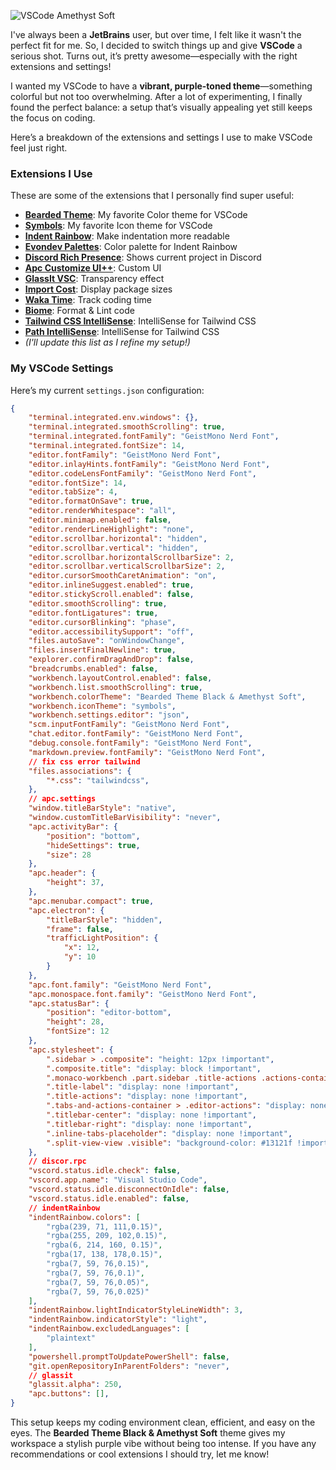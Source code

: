 ![VSCode Amethyst Soft](https://res.cloudinary.com/dzljlz2nn/image/upload/f_auto,q_auto/v1/uploads/j9ypfhcyg9spye4bkecv)

I've always been a **JetBrains** user, but over time, I felt like it wasn't the perfect fit for me. So, I decided to switch things up and give **VSCode** a serious shot. Turns out, it’s pretty awesome—especially with the right extensions and settings!

I wanted my VSCode to have a **vibrant, purple-toned theme**—something colorful but not too overwhelming. After a lot of experimenting, I finally found the perfect balance: a setup that’s visually appealing yet still keeps the focus on coding.

Here’s a breakdown of the extensions and settings I use to make VSCode feel just right.

### Extensions I Use

These are some of the extensions that I personally find super useful:

- [**Bearded Theme**](https://marketplace.visualstudio.com/items?itemName=BeardedBear.beardedtheme): My favorite Color theme for VSCode
- [**Symbols**](https://marketplace.visualstudio.com/items?itemName=miguelsolorio.symbols): My favorite Icon theme for VSCode
- [**Indent Rainbow**](https://marketplace.visualstudio.com/items?itemName=oderwat.indent-rainbow): Make indentation more readable
- [**Evondev Palettes**](https://marketplace.visualstudio.com/items?itemName=evondev.indent-rainbow-palettes): Color palette for Indent Rainbow
- [**Discord Rich Presence**](https://marketplace.visualstudio.com/items?itemName=LeonardSSH.vscord): Shows current project in Discord
- [**Apc Customize UI++**](https://marketplace.visualstudio.com/items?itemName=drcika.apc-extension): Custom UI
- [**GlassIt VSC**](https://marketplace.visualstudio.com/items?itemName=s-nlf-fh.glassit): Transparency effect
- [**Import Cost**](https://marketplace.visualstudio.com/items?itemName=wix.vscode-import-cost): Display package sizes
- [**Waka Time**](https://marketplace.visualstudio.com/items?itemName=WakaTime.vscode-wakatime): Track coding time
- [**Biome**](https://marketplace.visualstudio.com/items?itemName=biomejs.biome): Format & Lint code
- [**Tailwind CSS IntelliSense**](https://marketplace.visualstudio.com/items?itemName=bradlc.vscode-tailwindcss): IntelliSense for Tailwind CSS
- [**Path IntelliSense**](https://marketplace.visualstudio.com/items?itemName=christian-kohler.path-intellisense): IntelliSense for Tailwind CSS
- *(I'll update this list as I refine my setup!)*

### My VSCode Settings

Here’s my current `settings.json` configuration:

```json
{
    "terminal.integrated.env.windows": {},
    "terminal.integrated.smoothScrolling": true,
    "terminal.integrated.fontFamily": "GeistMono Nerd Font",
    "terminal.integrated.fontSize": 14,
    "editor.fontFamily": "GeistMono Nerd Font",
    "editor.inlayHints.fontFamily": "GeistMono Nerd Font",
    "editor.codeLensFontFamily": "GeistMono Nerd Font",
    "editor.fontSize": 14,
    "editor.tabSize": 4,
    "editor.formatOnSave": true,
    "editor.renderWhitespace": "all",
    "editor.minimap.enabled": false,
    "editor.renderLineHighlight": "none",
    "editor.scrollbar.horizontal": "hidden",
    "editor.scrollbar.vertical": "hidden",
    "editor.scrollbar.horizontalScrollbarSize": 2,
    "editor.scrollbar.verticalScrollbarSize": 2,
    "editor.cursorSmoothCaretAnimation": "on",
    "editor.inlineSuggest.enabled": true,
    "editor.stickyScroll.enabled": false,
    "editor.smoothScrolling": true,
    "editor.fontLigatures": true,
    "editor.cursorBlinking": "phase",
    "editor.accessibilitySupport": "off",
    "files.autoSave": "onWindowChange",
    "files.insertFinalNewline": true,
    "explorer.confirmDragAndDrop": false,
    "breadcrumbs.enabled": false,
    "workbench.layoutControl.enabled": false,
    "workbench.list.smoothScrolling": true,
    "workbench.colorTheme": "Bearded Theme Black & Amethyst Soft",
    "workbench.iconTheme": "symbols",
    "workbench.settings.editor": "json",
    "scm.inputFontFamily": "GeistMono Nerd Font",
    "chat.editor.fontFamily": "GeistMono Nerd Font",
    "debug.console.fontFamily": "GeistMono Nerd Font",
    "markdown.preview.fontFamily": "GeistMono Nerd Font",
    // fix css error tailwind
    "files.associations": {
        "*.css": "tailwindcss",
    },
    // apc.settings
    "window.titleBarStyle": "native",
    "window.customTitleBarVisibility": "never",
    "apc.activityBar": {
        "position": "bottom",
        "hideSettings": true,
        "size": 28
    },
    "apc.header": {
        "height": 37,
    },
    "apc.menubar.compact": true,
    "apc.electron": {
        "titleBarStyle": "hidden",
        "frame": false,
        "trafficLightPosition": {
            "x": 12,
            "y": 10
        }
    },
    "apc.font.family": "GeistMono Nerd Font",
    "apc.monospace.font.family": "GeistMono Nerd Font",
    "apc.statusBar": {
        "position": "editor-bottom",
        "height": 28,
        "fontSize": 12
    },
    "apc.stylesheet": {
        ".sidebar > .composite": "height: 12px !important",
        ".composite.title": "display: block !important",
        ".monaco-workbench .part.sidebar .title-actions .actions-container": "justify-content: space-evenly !important",
        ".title-label": "display: none !important",
        ".title-actions": "display: none !important",
        ".tabs-and-actions-container > .editor-actions": "display: none !important",
        ".titlebar-center": "display: none !important",
        ".titlebar-right": "display: none !important",
        ".inline-tabs-placeholder": "display: none !important",
        ".split-view-view .visible": "background-color: #13121f !important",
    },
    // discor.rpc
    "vscord.status.idle.check": false,
    "vscord.app.name": "Visual Studio Code",
    "vscord.status.idle.disconnectOnIdle": false,
    "vscord.status.idle.enabled": false,
    // indentRainbow
    "indentRainbow.colors": [
        "rgba(239, 71, 111,0.15)",
        "rgba(255, 209, 102,0.15)",
        "rgba(6, 214, 160, 0.15)",
        "rgba(17, 138, 178,0.15)",
        "rgba(7, 59, 76,0.15)",
        "rgba(7, 59, 76,0.1)",
        "rgba(7, 59, 76,0.05)",
        "rgba(7, 59, 76,0.025)"
    ],
    "indentRainbow.lightIndicatorStyleLineWidth": 3,
    "indentRainbow.indicatorStyle": "light",
    "indentRainbow.excludedLanguages": [
        "plaintext"
    ],
    "powershell.promptToUpdatePowerShell": false,
    "git.openRepositoryInParentFolders": "never",
    // glassit
    "glassit.alpha": 250,
    "apc.buttons": [],
}
```

This setup keeps my coding environment clean, efficient, and easy on the eyes. The **Bearded Theme Black & Amethyst Soft** theme gives my workspace a stylish purple vibe without being too intense. If you have any recommendations or cool extensions I should try, let me know!
